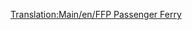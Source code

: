 [[Translation:Main/en/FFP Passenger Ferry]]
{{Template:Bateau/Fr
|Nom=Ferry de passagers FFP
|Image=[[File:en/Ferry.png|FFP Passenger Ferry]]
|Coût=21 325£ (42 650$)
|Vitesse=64 km/h (40 mph)
|Entretien=1 312£ (2 624$)
|Conception=1971
|Vie=30
|Capacité=130 passagers
|Description=Le ferry de passagers FFP est un ferry de voyageurs lent conçu pour l'accès portuaire à longue distance. Il est deux fois plus rapide que son cousin MPS, a une capacité plus importante, coûte davantage et est un peu moins cher à entretenir. L'inconvénient est qu'il faut attendre un peu pour qu'il apparaisse, si la partie démarre en 1920 ou 1950.
|Réalité=Fictif.
}}